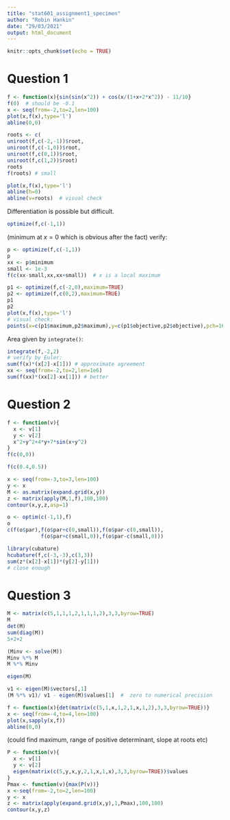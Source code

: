 ```yaml
---
title: "stat601_assignment1_specimen"
author: "Robin Hankin"
date: "29/03/2021"
output: html_document
---
```


```r
knitr::opts_chunk$set(echo = TRUE)
```

# Question 1

```r
f <- function(x){sin(sin(x^2)) + cos(x/(1+x+2*x^2)) - 11/10}
f(0)  # should be -0.1
x <- seq(from=-2,to=2,len=100)
plot(x,f(x),type='l')
abline(0,0)
```


```r
roots <- c(
uniroot(f,c(-2,-1))$root,
uniroot(f,c(-1,0))$root,
uniroot(f,c(0,1))$root,
uniroot(f,c(1,2))$root)
roots
f(roots) # small

plot(x,f(x),type='l')
abline(h=0)
abline(v=roots)  # visual check
```

Differentiation is possible but difficult.

```r
optimize(f,c(-1,1))
```

(minimum at $x=0$ which is obvious after the fact)
verify:

```r
p <- optimize(f,c(-1,1))
p
xx <- p$minimum
small <- 1e-3
f(c(xx-small,xx,xx+small))  # x is a local maximum
```


```r
p1 <- optimize(f,c(-2,0),maximum=TRUE)
p2 <- optimize(f,c(0,2),maximum=TRUE)
p1
p2
plot(x,f(x),type='l')
# visual check:
points(x=c(p1$maximum,p2$maximum),y=c(p1$objective,p2$objective),pch=16,col='red')
```


Area given by `integrate()`:

```r
integrate(f,-2,2)
# verify by Euler:
sum(f(x)*(x[2]-x[1])) # approximate agreement
xx <- seq(from=-2,to=2,len=1e6)
sum(f(xx)*(xx[2]-xx[1])) # better
```

# Question 2

```r
f <- function(v){
  x <- v[1]
  y <- v[2]
  x^2+y^2+4*y+7*sin(x+y^2)
}
f(c(0,0))
```


```r
f(c(0.4,0.5))
```

```r
x <- seq(from=-3,to=3,len=100)
y <- x
M <- as.matrix(expand.grid(x,y))
z <- matrix(apply(M,1,f),100,100)
contour(x,y,z,asp=1)
```

```r
o <- optim(c(-1,1),f)
o
c(f(o$par),f(o$par+c(0,small)),f(o$par-c(0,small)),
           f(o$par+c(small,0)),f(o$par-c(small,0)))
```

```r
library(cubature)
hcubature(f,c(-3,-3),c(3,3))
sum(z*(x[2]-x[1])*(y[2]-y[1]))
# close enough
```

# Question 3
```r
M <- matrix(c(5,1,1,1,2,1,1,1,2),3,3,byrow=TRUE)
M
det(M)
sum(diag(M))
5+2+2
```

```r
(Minv <- solve(M))
Minv %*% M
M %*% Minv
```


```r
eigen(M)
```

```r
v1 <- eigen(M)$vectors[,1]
(M %*% v1)/ v1 - eigen(M)$values[1]  #  zero to numerical precision
```

```r
f <- function(x){det(matrix(c(5,1,x,1,2,1,x,1,2),3,3,byrow=TRUE))}
x <- seq(from=-4,to=4,len=100)
plot(x,sapply(x,f))
abline(0,0)
```

(could find maximum, range of positive determinant, slope at roots etc)


```r
P <- function(v){
  x <- v[1]
  y <- v[2]
  eigen(matrix(c(5,y,x,y,2,1,x,1,x),3,3,byrow=TRUE))$values
}
Pmax <- function(v){max(P(v))}
x <-seq(from=-2,to=2,len=100)
y <- x
z <- matrix(apply(expand.grid(x,y),1,Pmax),100,100)
contour(x,y,z)
```